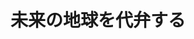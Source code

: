 ﻿---
title: "未来の地球を代弁する"
category: "工学院"
vol: 82
interviewee: "増井 利彦"
url: "http://www.me.titech.ac.jp/~masui-kanamori/kyoukan/index.html"
tags: ["環境","地球","モデル","排出","ガス"]
pdf: "82-4-masui.pdf"
career: ""
preface: "増井研究室では主にモデルを用いて温室効果ガスの排出目標達成のための研究をしている。増井先生自身は東工大の連携教授として研究室をもち講義を行なっているが、研究自体は主に国立環境研究所で行なっている。本稿では、地球温暖化対策税率に関する研究と先生が開発したモデル、そして先生が考える温暖化対策について紹介していく。"
---
